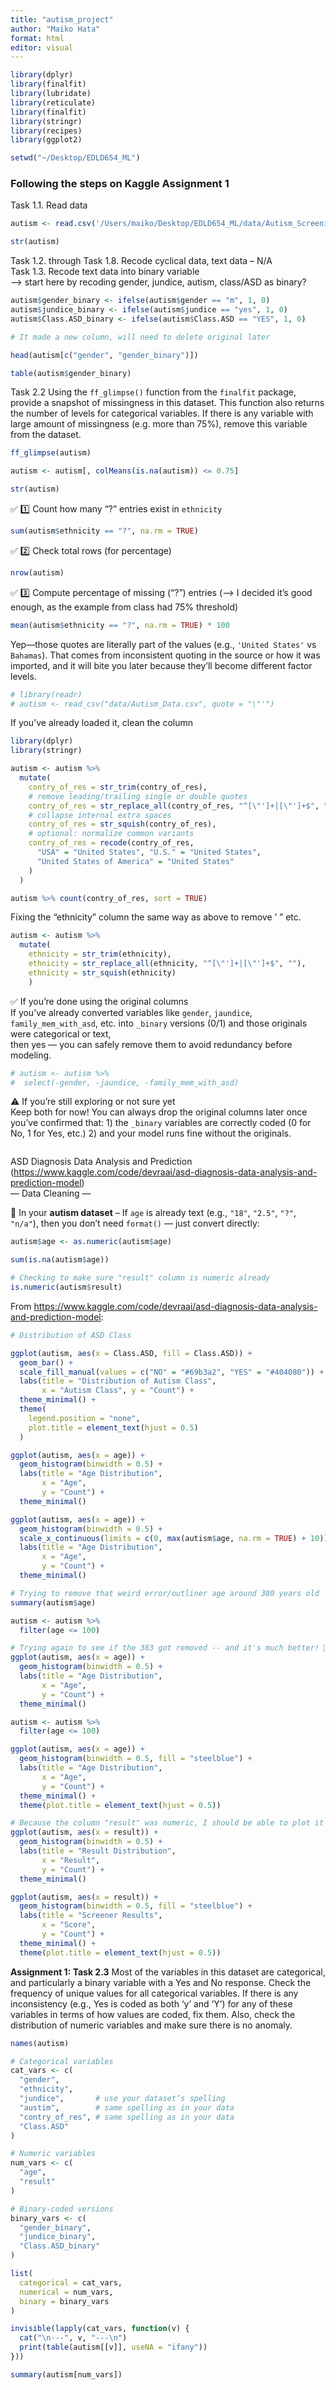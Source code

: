 ```yaml
---
title: "autism_project"
author: "Maiko Hata"
format: html
editor: visual
---
```


```r
library(dplyr)
library(finalfit)
library(lubridate)
library(reticulate)
library(finalfit)
library(stringr)
library(recipes)
library(ggplot2)
```

```r
setwd("~/Desktop/EDLD654_ML")
```

### Following the steps on Kaggle **Assignment 1**

Task 1.1. Read data

```r
autism <- read.csv('/Users/maiko/Desktop/EDLD654_ML/data/Autism_Screening.csv', header=TRUE)
```

```r
str(autism)
```

Task 1.2. through Task 1.8. Recode cyclical data, text data – N/A\
Task 1.3. Recode text data into binary variable\
—\> start here by recoding gender, jundice, autism, class/ASD as binary?

```r
autism$gender_binary <- ifelse(autism$gender == "m", 1, 0)
autism$jundice_binary <- ifelse(autism$jundice == "yes", 1, 0)
autism$Class.ASD_binary <- ifelse(autism$Class.ASD == "YES", 1, 0)

# It made a new column, will need to delete original later 
```

```r
head(autism[c("gender", "gender_binary")])
```

```r
table(autism$gender_binary)
```

Task 2.2 Using the `ff_glimpse()` function from the `finalfit` package, provide a snapshot of missingness in this dataset. This function also returns the number of levels for categorical variables. If there is any variable with large amount of missingness (e.g. more than 75%), remove this variable from the dataset.

```r
ff_glimpse(autism)
```

```r
autism <- autism[, colMeans(is.na(autism)) <= 0.75]
```

```r
str(autism)
```

✅ 1️⃣ Count how many “?” entries exist in `ethnicity`

```r
sum(autism$ethnicity == "?", na.rm = TRUE)
```

✅ 2️⃣ Check total rows (for percentage)

```r
nrow(autism)
```

✅ 3️⃣ Compute percentage of missing (“?”) entries (--\> I decided it's good enough, as the example from class had 75% threshold)

```r
mean(autism$ethnicity == "?", na.rm = TRUE) * 100
```

Yep—those quotes are literally part of the values (e.g., `'United States'` vs `Bahamas`). That comes from inconsistent quoting in the source or how it was imported, and it will bite you later because they’ll become different factor levels.

```r
# library(readr)
# autism <- read_csv("data/Autism_Data.csv", quote = "\"'")
```

If you’ve already loaded it, clean the column

```r
library(dplyr)
library(stringr)

autism <- autism %>%
  mutate(
    contry_of_res = str_trim(contry_of_res),
    # remove leading/trailing single or double quotes
    contry_of_res = str_replace_all(contry_of_res, "^[\"']+|[\"']+$", ""),
    # collapse internal extra spaces
    contry_of_res = str_squish(contry_of_res),
    # optional: normalize common variants
    contry_of_res = recode(contry_of_res,
      "USA" = "United States", "U.S." = "United States",
      "United States of America" = "United States"
    )
  )

```

```r
autism %>% count(contry_of_res, sort = TRUE)
```

Fixing the "ethnicity" column the same way as above to remove ' " etc.

```r
autism <- autism %>%
  mutate(
    ethnicity = str_trim(ethnicity),
    ethnicity = str_replace_all(ethnicity, "^[\"']+|[\"']+$", ""),
    ethnicity = str_squish(ethnicity)
    )

```

✅ If you’re done using the original columns\
If you’ve already converted variables like `gender`, `jaundice`, `family_mem_with_asd`, etc. into `_binary` versions (0/1) and those originals were categorical or text,\
then yes — you can safely remove them to avoid redundancy before modeling.

```r
# autism <- autism %>%
#  select(-gender, -jaundice, -family_mem_with_asd)

```

⚠️ If you’re still exploring or not sure yet\
Keep both for now! You can always drop the original columns later once you’ve confirmed that: 1) the `_binary` variables are correctly coded (0 for No, 1 for Yes, etc.) 2) and your model runs fine without the originals.

```r

```

ASD Diagnosis Data Analysis and Prediction (<https://www.kaggle.com/code/devraai/asd-diagnosis-data-analysis-and-prediction-model>)\
— Data Cleaning —

🧩 In your **autism dataset** – If `age` is already text (e.g., `"18"`, `"2.5"`, `"?"`, `"n/a"`), then you don’t need `format()` — just convert directly:

```r
autism$age <- as.numeric(autism$age)
```

```r
sum(is.na(autism$age))
```

```r
# Checking to make sure "result" column is numeric already 
is.numeric(autism$result)
```

From <https://www.kaggle.com/code/devraai/asd-diagnosis-data-analysis-and-prediction-model>:

```r
# Distribution of ASD Class

ggplot(autism, aes(x = Class.ASD, fill = Class.ASD)) +
  geom_bar() +
  scale_fill_manual(values = c("NO" = "#69b3a2", "YES" = "#404080")) +
  labs(title = "Distribution of Autism Class",
       x = "Autism Class", y = "Count") +
  theme_minimal() +
  theme(
    legend.position = "none",
    plot.title = element_text(hjust = 0.5)
  )
```

```r
ggplot(autism, aes(x = age)) +
  geom_histogram(binwidth = 0.5) +
  labs(title = "Age Distribution",
       x = "Age",
       y = "Count") +
  theme_minimal()
```

```r

ggplot(autism, aes(x = age)) +
  geom_histogram(binwidth = 0.5) +
  scale_x_continuous(limits = c(0, max(autism$age, na.rm = TRUE) + 10)) +
  labs(title = "Age Distribution",
       x = "Age",
       y = "Count") +
  theme_minimal()

```

```r
# Trying to remove that weird error/outliner age around 380 years old 
summary(autism$age)
```

```r
autism <- autism %>% 
  filter(age <= 100)
```

```r
# Trying again to see if the 383 got removed -- and it's much better! 🙌
ggplot(autism, aes(x = age)) +
  geom_histogram(binwidth = 0.5) +
  labs(title = "Age Distribution",
       x = "Age",
       y = "Count") +
  theme_minimal()

```

```r
autism <- autism %>% 
  filter(age <= 100)

ggplot(autism, aes(x = age)) +
  geom_histogram(binwidth = 0.5, fill = "steelblue") +
  labs(title = "Age Distribution",
       x = "Age",
       y = "Count") +
  theme_minimal() +
  theme(plot.title = element_text(hjust = 0.5))

```

```r
# Because the column "result" was numeric, I should be able to plot it hte same way: 
ggplot(autism, aes(x = result)) +
  geom_histogram(binwidth = 0.5) +
  labs(title = "Result Distribution",
       x = "Result",
       y = "Count") +
  theme_minimal()

```

```r
ggplot(autism, aes(x = result)) +
  geom_histogram(binwidth = 0.5, fill = "steelblue") +
  labs(title = "Screener Results",
       x = "Score",
       y = "Count") +
  theme_minimal() +
  theme(plot.title = element_text(hjust = 0.5))
```

**Assignment 1: Task 2.3** Most of the variables in this dataset are categorical, and particularly a binary variable with a Yes and No response. Check the frequency of unique values for all categorical variables. If there is any inconsistency (e.g., Yes is coded as both 'y' and 'Y') for any of these variables in terms of how values are coded, fix them. Also, check the distribution of numeric variables and make sure there is no anomaly.

```r
names(autism)
```

```r
# Categorical variables
cat_vars <- c(
  "gender", 
  "ethnicity", 
  "jundice",       # use your dataset’s spelling
  "austim",        # same spelling as in your data
  "contry_of_res", # same spelling as in your data
  "Class.ASD"
)

# Numeric variables
num_vars <- c(
  "age",
  "result"
)

# Binary-coded versions 
binary_vars <- c(
  "gender_binary",
  "jundice_binary",
  "Class.ASD_binary"
)
```

```r
list(
  categorical = cat_vars,
  numerical = num_vars,
  binary = binary_vars
)
```

```r
invisible(lapply(cat_vars, function(v) {
  cat("\n---", v, "---\n")
  print(table(autism[[v]], useNA = "ifany"))
}))

```

```r
summary(autism[num_vars])
```

```r

```

```r

```
